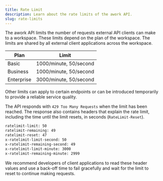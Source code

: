 ```yaml
---
title: Rate Limit
description: Learn about the rate limits of the awork API.
slug: rate-limits
---
```


The awork API limits the number of requests external API clients can make to a workspace. These limits depend on the plan of the workspace. The limits are shared by all external client applications across the workspace.

| Plan            | Limit                  |
| --------------- | ---------------------- |
| Basic           | 1000/minute, 50/second |
| Business        | 1000/minute, 50/second |
| Enterprise      | 3000/minute, 50/second |

Other limits can apply to certain endpoints or can be introduced temporarily to provide a reliable service quality.

The API responds with `429 Too Many Requests` when the limit has been reached. The response also contains headers that explain the rate limit, including the time until the limit resets, in seconds (`RateLimit-Reset`).

```sh
ratelimit-limit: 50
ratelimit-remaining: 49
ratelimit-reset: 47
x-ratelimit-limit-second: 50
x-ratelimit-remaining-second: 49
x-ratelimit-limit-minute: 3000
x-ratelimit-remaining-minute: 2999
```

We recommend developers of client applications to read these header values and use a back-off time to fail gracefully and wait for the limit to reset to continue making requests.
